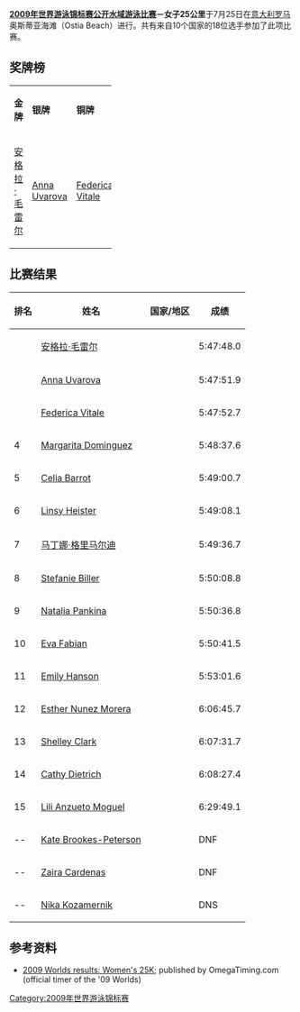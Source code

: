 {{2009年世界游泳锦标赛}}
{{main|2009年世界游泳锦标赛公开水域游泳比赛}}

'''[[2009年世界游泳锦标赛公开水域游泳比赛|2009年世界游泳锦标赛公开水域游泳比赛]]－女子25公里'''于7月25日在[[意大利|意大利]][[罗马市|罗马]]奥斯蒂亚海滩（Ostia Beach）进行。共有来自10个国家的18位选手参加了此项比赛。



== 奖牌榜 ==
{| class="wikitable" style="text-align:center" width=60%
|- align="center"
| width=20% bgcolor=gold|'''金牌''' || width=20% bgcolor=silver|'''银牌''' || width=20% bgcolor=CC9966|'''铜牌'''
|-
|[[安格拉·毛雷尔|安格拉·毛雷尔]]<br />{{GER}}
|[[Anna_Uvarova|Anna Uvarova]]<br />{{RUS}}
|[[Federica_Vitale|Federica Vitale]]<br />{{ITA}}
|}


== 比赛结果 ==
{| class="wikitable sortable" style="text-align:center;font-family:Arial" width=60%
|-
! 排名 !! 姓名 !! 国家/地区 !! 成绩 
|-
| {{gold01}} ||align=left| [[安格拉·毛雷尔|安格拉·毛雷尔]] ||align=left| {{GER}} || 5:47:48.0
|-
| {{silver02}} ||align=left| [[Anna_Uvarova|Anna Uvarova]] ||align=left| {{RUS}} || 5:47:51.9
|-
| {{bronze03}} ||align=left| [[Federica_Vitale|Federica Vitale]] ||align=left| {{ITA}} || 5:47:52.7
|-
| 4 ||align=left| [[Margarita_Dominguez|Margarita Dominguez]] ||align=left| {{ESP}} || 5:48:37.6
|-
| 5 ||align=left| [[Celia_Barrot|Celia Barrot]] ||align=left| {{FRA}} || 5:49:00.7
|-
| 6 ||align=left|[[Linsy_Heister|Linsy Heister]] ||align=left| {{NED}} || 5:49:08.1
|-
| 7 ||align=left| [[马丁娜·格里马尔迪|马丁娜·格里马尔迪]] ||align=left| {{ITA}} || 5:49:36.7
|-
| 8 ||align=left| [[Stefanie_Biller|Stefanie Biller]] ||align=left| {{GER}} || 5:50:08.8
|-
| 9 ||align=left| [[Natalia_Pankina|Natalia Pankina]] ||align=left| {{RUS}} || 5:50:36.8
|-
| 10 ||align=left| [[Eva_Fabian|Eva Fabian]] ||align=left| {{USA}} || 5:50:41.5
|-
| 11 ||align=left| [[Emily_Hanson|Emily Hanson]] ||align=left| {{USA}} || 5:53:01.6
|-
| 12 ||align=left| [[Esther_Nunez_Morera|Esther Nunez Morera]] ||align=left| {{ESP}} || 6:06:45.7
|-
| 13 ||align=left| [[Shelley_Clark|Shelley Clark]] ||align=left| {{AUS}} || 6:07:31.7
|-
| 14 ||align=left| [[Cathy_Dietrich|Cathy Dietrich]] ||align=left| {{FRA}} || 6:08:27.4
|-
| 15 ||align=left| [[Lili_Anzueto_Moguel|Lili Anzueto Moguel]] ||align=left| {{MEX}} || 6:29:49.1
|-
|  --   ||align=left| [[Kate_Brookes-Peterson|Kate Brookes-Peterson]] ||align=left| {{AUS}} || DNF
|-
| --    ||align=left| [[Zaira_Cardenas|Zaira Cardenas]] ||align=left| {{MEX}} || DNF
|-
| --    ||align=left| [[Nika_Kozamernik|Nika Kozamernik]] ||align=left| {{SLO}} || DNS
|}

== 参考资料 ==
*[https://web.archive.org/web/20090806171133/http://www.omegatiming.com/openwater/racearchives/2009/Roma2009/25_km_Womens_Results.pdf 2009 Worlds results: Women's 25K]; published by OmegaTiming.com (official timer of the '09 Worlds)

[[Category:2009年世界游泳锦标赛|Category:2009年世界游泳锦标赛]]